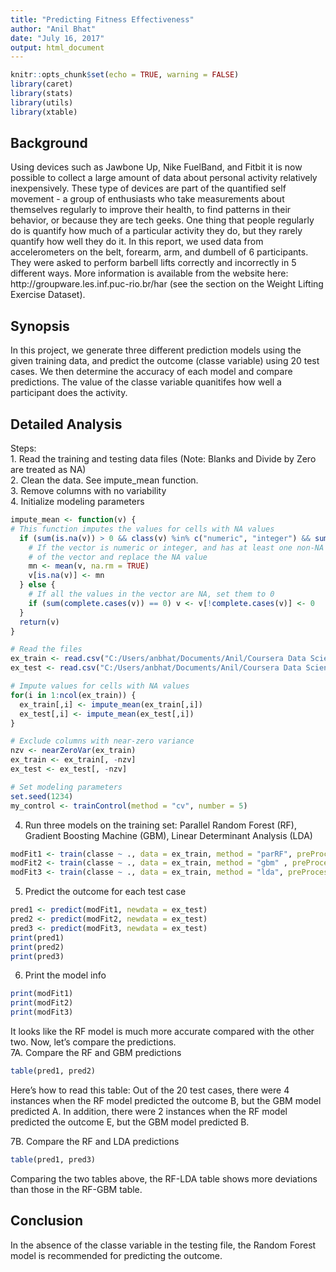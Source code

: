 ```yaml
---
title: "Predicting Fitness Effectiveness"
author: "Anil Bhat"
date: "July 16, 2017"
output: html_document
---
```


```r
knitr::opts_chunk$set(echo = TRUE, warning = FALSE)
library(caret)
library(stats)
library(utils)
library(xtable)
```

## Background
Using devices such as Jawbone Up, Nike FuelBand, and Fitbit it is now possible to collect a large amount of data about personal activity relatively inexpensively. These type of devices are part of the quantified self movement - a group of enthusiasts who take measurements about themselves regularly to improve their health, to find patterns in their behavior, or because they are tech geeks. One thing that people regularly do is quantify how much of a particular activity they do, but they rarely quantify how well they do it. In this report, we used data from accelerometers on the belt, forearm, arm, and dumbell of 6 participants. They were asked to perform barbell lifts correctly and incorrectly in 5 different ways. More information is available from the website here: http://groupware.les.inf.puc-rio.br/har (see the section on the Weight Lifting Exercise Dataset).

## Synopsis
In this project, we generate three different prediction models using the given training data, and predict the outcome (classe variable) using 20 test cases. We then determine the accuracy of each model and compare predictions. The value of the classe variable quanitifes how well a participant does the activity.    

## Detailed Analysis
Steps:  
1. Read the training and testing data files (Note: Blanks and Divide by Zero are treated as NA)  
2. Clean the data. See impute_mean function.  
3. Remove columns with no variability  
4. Initialize modeling parameters
```r
impute_mean <- function(v) {
# This function imputes the values for cells with NA values
  if (sum(is.na(v)) > 0 && class(v) %in% c("numeric", "integer") && sum(!is.na(v)) > 0) {
    # If the vector is numeric or integer, and has at least one non-NA value, calculate the mean
    # of the vector and replace the NA value
    mn <- mean(v, na.rm = TRUE)
    v[is.na(v)] <- mn
  } else {
    # If all the values in the vector are NA, set them to 0
    if (sum(complete.cases(v)) == 0) v <- v[!complete.cases(v)] <- 0
  }
  return(v)
}

# Read the files
ex_train <- read.csv("C:/Users/anbhat/Documents/Anil/Coursera Data Science Specialization/Machine Learning/pml-training.csv", na.strings = c("", "#DIV/0!", "NA"))
ex_test <- read.csv("C:/Users/anbhat/Documents/Anil/Coursera Data Science Specialization/Machine Learning/pml-testing.csv", na.strings = c("", "#DIV/0!", "NA"))

# Impute values for cells with NA values
for(i in 1:ncol(ex_train)) { 
  ex_train[,i] <- impute_mean(ex_train[,i])
  ex_test[,i] <- impute_mean(ex_test[,i])
}

# Exclude columns with near-zero variance
nzv <- nearZeroVar(ex_train)
ex_train <- ex_train[, -nzv]
ex_test <- ex_test[, -nzv]

# Set modeling parameters
set.seed(1234)
my_control <- trainControl(method = "cv", number = 5)
```

4. Run three models on the training set: Parallel Random Forest (RF), Gradient Boosting Machine (GBM), Linear Determinant Analysis (LDA)
```r
modFit1 <- train(classe ~ ., data = ex_train, method = "parRF", preProcess = "pca", ntree = 250, trControl = my_control)
modFit2 <- train(classe ~ ., data = ex_train, method = "gbm" , preProcess = "pca", trControl = my_control)
modFit3 <- train(classe ~ ., data = ex_train, method = "lda", preProcess = "pca", trControl = my_control)
```

5. Predict the outcome for each test case  
```r
pred1 <- predict(modFit1, newdata = ex_test)
pred2 <- predict(modFit2, newdata = ex_test)
pred3 <- predict(modFit3, newdata = ex_test)
print(pred1)
print(pred2)
print(pred3)
```

6. Print the model info
```r
print(modFit1)
print(modFit2)
print(modFit3)
```
It looks like the RF model is much more accurate compared with the other two. Now, let's compare the predictions.  
7A. Compare the RF and GBM predictions
```r
table(pred1, pred2)
```
Here's how to read this table: Out of the 20 test cases, there were 4 instances when the RF model predicted the outcome B, but the GBM model predicted A. In addition, there were 2 instances when the RF model predicted the outcome E, but the GBM model predicted B.  

7B. Compare the RF and LDA predictions
```r
table(pred1, pred3)
```
Comparing the two tables above, the RF-LDA table shows more deviations than those in the RF-GBM table.  

## Conclusion
In the absence of the classe variable in the testing file, the Random Forest model is recommended for predicting the outcome.  